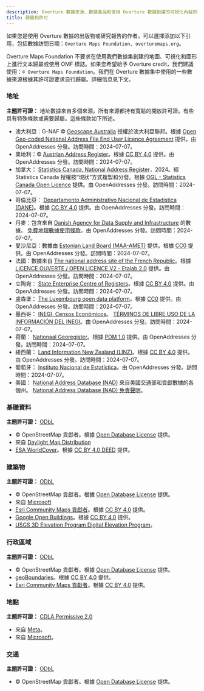 ```yaml
---
description: Overture 數據來源、數據產品和使用 Overture 數據創建的可視化內容的引用、歸屬和許可信息
title: 歸屬和許可
---
```


如果您是使用 Overture 數據的出版物或研究報告的作者，可以選擇添加以下引用，包括數據訪問日期：`Overture Maps Foundation, overturemaps.org`。

Overture Maps Foundation 不要求在使用我們數據集創建的地圖、可視化和圖形上進行文本歸屬或使用 OMF 標誌。如果您希望給予 Overture credit，我們建議使用：`© Overture Maps Foundation`。我們在 Overture 數據集中使用的一些數據來源根據其許可證要求自行歸屬。詳細信息見下文。

### 地址
**主題許可證：** 地址數據來自多個來源。所有來源都持有寬鬆的開放許可證。有些具有特殊條款或需要歸屬。這些條款如下所述。
- 澳大利亞：G-NAF © [Geoscape Australia](https://geoscape.com.au/) 授權於澳大利亞聯邦。根據 [Open Geo-coded National Address File End User Licence Agreement](https://geoscape.com.au/wp-content/uploads/2022/08/EULA-G-NAF-Core-1.pdf) 提供。由 OpenAddresses 分發。訪問時間：2024-07-07。
- 奧地利：© [Austrian Address Register](https://geometadatensuche.inspire.gv.at/metadatensuche/srv/ger/catalog.search#/metadata/bd28c2b0-4ea5-41c2-8847-b7e8711a6512)。根據 [CC BY 4.0](https://creativecommons.org/licenses/by/4.0/) 提供。由 OpenAddresses 分發。訪問時間：2024-07-07。
- 加拿大： [Statistics Canada, National Address Register](https://www150.statcan.gc.ca/n1/pub/46-26-0002/462600022022001-eng.htm)，2024。經 Statistics Canada 授權按“現狀”方式複製和分發。根據 [OGL - Statistics Canada Open Licence](https://www.statcan.gc.ca/en/reference/licence) 提供。由 OpenAddresses 分發。訪問時間：2024-07-07。
- 哥倫比亞： [Departamento Administrativo Nacional de Estadística (DANE)](https://www.dane.gov.co/)。根據 [CC BY 4.0](https://creativecommons.org/licenses/by/4.0/) 提供。由 OpenAddresses 分發。訪問時間：2024-07-07。
- 丹麥：包含來自 [Danish Agency for Data Supply and Infrastructure](https://eng.sdfi.dk/) 的數據。 [免費地理數據使用條款](https://dataforsyningen.dk/asset/PDF/rettigheder_vilkaar/Vilk%C3%A5r%20for%20brug%20af%20frie%20geografiske%20data.pdf)。由 OpenAddresses 分發。訪問時間：2024-07-07。
- 愛沙尼亞：數據由 [Estonian Land Board (MAA-AMET)](https://geoportaal.maaamet.ee/eng/) 提供。根據 [CC0](https://creativecommons.org/public-domain/cc0/) 提供。由 OpenAddresses 分發。訪問時間：2024-07-07。
- 法國：數據來自 [The national address site of the French Republic](https://adresse.data.gouv.fr/)。根據 [LICENCE OUVERTE / OPEN LICENCE V2 - Etalab 2.0](https://etalab.gouv.fr/) 提供。由 OpenAddresses 分發。訪問時間：2024-07-07。
- 立陶宛： [State Enterprise Centre of Registers](https://www.registrucentras.lt/en/)。根據 [CC BY 4.0](https://creativecommons.org/licenses/by/4.0/) 提供。由 OpenAddresses 分發。訪問時間：2024-07-07。
- 盧森堡： [The Luxembourg open data platform](https://data.public.lu/fr/)。根據 [CC0](https://creativecommons.org/public-domain/cc0/) 提供。由 OpenAddresses 分發。訪問時間：2024-07-07。
- 墨西哥： [INEGI, Censos Económicos](https://en.www.inegi.org.mx/default.html)。 [TÉRMINOS DE LIBRE USO DE LA INFORMACIÓN DEL INEGI](https://www.inegi.org.mx/contenidos/inegi/doc/terminos_info.pdf)。由 OpenAddresses 分發。訪問時間：2024-07-07。
- 荷蘭： [Nationaal Georegister](https://www.nationaalgeoregister.nl/geonetwork/srv/dut/catalog.search#/home)。根據 [PDM 1.0](https://creativecommons.org/publicdomain/mark/1.0/deed.nl) 提供。由 OpenAddresses 分發。訪問時間：2024-07-07。
- 紐西蘭： [Land Information New Zealand (LINZ)](https://www.linz.govt.nz/)。根據 [CC BY 4.0](https://creativecommons.org/licenses/by/4.0/) 提供。由 OpenAddresses 分發。訪問時間：2024-07-07。
- 葡萄牙： [Instituto Nacional de Estatística](https://www.ine.pt/xportal/xmain?xpgid=ine_main&xpid=INE)。由 OpenAddresses 分發。訪問時間：2024-07-07。
- 美國： [National Address Database (NAD)](https://www.transportation.gov/gis/national-address-database) 來自美國交通部和貢獻數據的各個州。 [National Address Database (NAD) 免責聲明](https://www.transportation.gov/mission/open/gis/national-address-database/national-address-database-nad-disclaimer)。

### 基礎資料
**主題許可證：** [ODbL](https://opendatacommons.org/licenses/odbl/)
- © OpenStreetMap 貢獻者。根據 [Open Database License](https://www.openstreetmap.org/copyright) 提供。
- 來自 [Daylight Map Distribution](https://daylightmap.org/)
- [ESA WorldCover](https://esa-worldcover.org/en/data-access)。根據 [CC BY 4.0 DEED](https://creativecommons.org/licenses/by/4.0/) 提供。
### 建築物
**主題許可證：** [ODbL](https://opendatacommons.org/licenses/odbl/)
- © OpenStreetMap 貢獻者。根據 [Open Database License](https://www.openstreetmap.org/copyright) 提供。
- 來自 [Microsoft](https://www.microsoft.com/en-us/) 
- [Esri Community Maps 貢獻者](https://communitymaps.arcgis.com/home/)。根據 [CC BY 4.0](https://creativecommons.org/licenses/by/4.0/) 提供。
- [Google Open Buildings](https://arxiv.org/abs/2107.12283)。根據 [CC BY 4.0](https://creativecommons.org/licenses/by/4.0/) 提供。
- [USGS 3D Elevation Program Digital Elevation Program](https://www.usgs.gov/3d-elevation-program)。

### 行政區域
**主題許可證：** [ODbL](https://opendatacommons.org/licenses/odbl/)
- © OpenStreetMap 貢獻者。根據 [Open Database License](https://www.openstreetmap.org/copyright) 提供。
- [geoBoundaries](https://www.geoboundaries.org/)。根據 [CC BY 4.0](https://creativecommons.org/licenses/by/4.0/) 提供。
- [Esri Community Maps 貢獻者](https://communitymaps.arcgis.com/home/)。根據 [CC BY 4.0](https://creativecommons.org/licenses/by/4.0/) 提供。

### 地點
**主題許可證：** [CDLA Permissive 2.0](https://cdla.dev/permissive-2-0/)
- 來自 [Meta](https://about.meta.com/)。
- 來自 [Microsoft](https://www.microsoft.com/en-us/)。

### 交通
**主題許可證：** [ODbL](https://opendatacommons.org/licenses/odbl/)
- © OpenStreetMap 貢獻者。根據 [Open Database License](https://www.openstreetmap.org/copyright) 提供。
